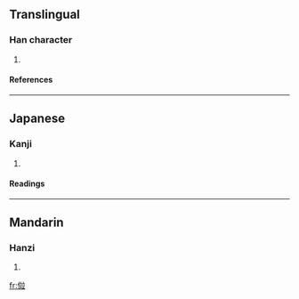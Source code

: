 ==Translingual==
===Han character===
{{Han char|rn=9|rad=人|as=10|sn=12|four=|canj=人卜廿廿 (OYTT)}}
# {{defn|Han}}
====References====
{{Han ref|kx=0114.051|dkj=00983|dj=0242.070|hdz=10205.050|uh=50A1|ud=20641}}
----
==Japanese==
===Kanji===
{{ja-kanji|grade=|rs=人10}}
# {{defn|Japanese}}
====Readings====
{{ja-readings|on=[[へい]] (hei)|kun=[[なみ]] (nami), [[ならべる]] (naraberu), [[ならぶ]] (narabu), [[ならびに]] (narabini)}}
----
==Mandarin==
===Hanzi===
{{cmn-hanzi|pin=[[bìng]] ([[bing4]])|wg=ping<sup>4</sup>}}
# {{defn|Mandarin}}

[[fr:傡]]